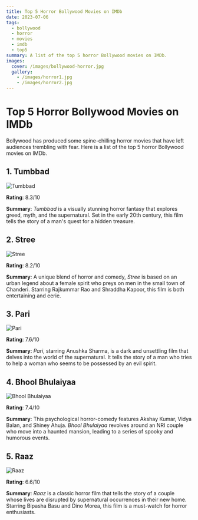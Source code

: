 ```yaml
---
title: Top 5 Horror Bollywood Movies on IMDb
date: 2023-07-06
tags:
  - bollywood
  - horror
  - movies
  - imdb
  - top5
summary: A list of the top 5 horror Bollywood movies on IMDb.
images:
  cover: /images/bollywood-horror.jpg
  gallery:
    - /images/horror1.jpg
    - /images/horror2.jpg
---
```


# Top 5 Horror Bollywood Movies on IMDb

Bollywood has produced some spine-chilling horror movies that have left audiences trembling with fear. Here is a list of the top 5 horror Bollywood movies on IMDb.

## 1. **Tumbbad**

<div style={{ textAlign: 'center' }}>
  <img
    src="https://m.media-amazon.com/images/M/MV5BYmQxNmU4ZjgtYzE5Mi00ZDlhLTlhOTctMzJkNjk2ZGUyZGEwXkEyXkFqcGdeQXVyMzgxMDA0Nzk@._V1_SX300.jpg"
    alt="Tumbbad"
    style={{ display: 'block', margin: '0 auto' }}
  />
</div>

**Rating**: 8.3/10

**Summary**: *Tumbbad* is a visually stunning horror fantasy that explores greed, myth, and the supernatural. Set in the early 20th century, this film tells the story of a man's quest for a hidden treasure.

## 2. **Stree**

<div style={{ textAlign: 'center' }}>
  <img
    src="https://m.media-amazon.com/images/M/MV5BMjk4NGZiMzAtODU1NS00MmQ4LWJiNmQtNWU5ZWU4Y2VmNWI0XkEyXkFqcGdeQXVyODE5NzE3OTE@._V1_SX300.jpg"
    alt="Stree"
    style={{ display: 'block', margin: '0 auto' }}
  />
</div>


**Rating**: 8.2/10

**Summary**: A unique blend of horror and comedy, *Stree* is based on an urban legend about a female spirit who preys on men in the small town of Chanderi. Starring Rajkummar Rao and Shraddha Kapoor, this film is both entertaining and eerie.

## 3. **Pari**

<div style={{ textAlign: 'center' }}>
  <img
    src="https://m.media-amazon.com/images/M/MV5BMTU4YzgxMjYtMzg4Mi00MjJiLThjOGMtYThkM2E0MWQ1NTA3XkEyXkFqcGdeQXVyODE5NzE3OTE@._V1_SX300.jpg"
    alt="Pari"
    style={{ display: 'block', margin: '0 auto' }}
  />
</div>

**Rating**: 7.6/10

**Summary**: *Pari*, starring Anushka Sharma, is a dark and unsettling film that delves into the world of the supernatural. It tells the story of a man who tries to help a woman who seems to be possessed by an evil spirit.

## 4. **Bhool Bhulaiyaa**

<div style={{ textAlign: 'center' }}>
  <img
    src="https://m.media-amazon.com/images/M/MV5BN2Q1ODU2NzQtMDE4Mi00M2ViLTg5NmItYWNlMzBmMDdjNGY0XkEyXkFqcGdeQXVyODE5NzE3OTE@._V1_SX300.jpg"
    alt="Bhool Bhulaiyaa"
    style={{ display: 'block', margin: '0 auto' }}
  />
</div>

**Rating**: 7.4/10

**Summary**: This psychological horror-comedy features Akshay Kumar, Vidya Balan, and Shiney Ahuja. *Bhool Bhulaiyaa* revolves around an NRI couple who move into a haunted mansion, leading to a series of spooky and humorous events.

## 5. **Raaz**

<div style={{ textAlign: 'center' }}>
  <img
    src="https://m.media-amazon.com/images/M/MV5BM2JkYTJjODAtZjYwZS00NTU0LTg1YjAtYzY4YTYxN2VkMTk3XkEyXkFqcGdeQXVyMzc0NzU5MTc@._V1_SX300.jpg"
    alt="Raaz"
    style={{ display: 'block', margin: '0 auto' }}
  />
</div>

**Rating**: 6.6/10

**Summary**: *Raaz* is a classic horror film that tells the story of a couple whose lives are disrupted by supernatural occurrences in their new home. Starring Bipasha Basu and Dino Morea, this film is a must-watch for horror enthusiasts.
